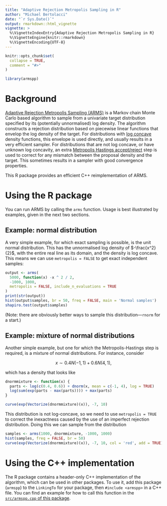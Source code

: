 ```yaml
---
title: "Adaptive Rejection Metropolis Sampling in R"
author: "Michael Bertolacci"
date: "`r Sys.Date()`"
output: rmarkdown::html_vignette
vignette: >
  %\VignetteIndexEntry{Adaptive Rejection Metropolis Sampling in R}
  %\VignetteEngine{knitr::rmarkdown}
  %\VignetteEncoding{UTF-8}
---
```


```r
knitr::opts_chunk$set(
  collapse = TRUE,
  comment = "#>"
)

library(armspp)
```

# Background

[Adaptive Rejection Metropolis Sampling (ARMS)](http://www1.maths.leeds.ac.uk/~wally.gilks/adaptive.rejection/web_page/Welcome.html) is a Markov chain Monte Carlo based algorithm to sample from a univariate target distribution specified by its (potentially unnormalised) log density. The algorithm constructs a rejection distribution based on piecewise linear functions that envelop the log density of the target. For distributions with [log concave](https://en.wikipedia.org/wiki/Logarithmically_concave_function) density functions, this envelope is used directly, and usually results in a very efficient sampler. For distributions that are not log concave, or have unknown log concavity, an extra [Metropolis Hastings accept/reject](https://en.wikipedia.org/wiki/Metropolis%E2%80%93Hastings_algorithm) step is used to correct for any mismatch between the proposal density and the target. This sometimes results in a sampler with good convergence properties.

This R package provides an efficient C++ reimplementation of ARMS.

# Using the R package

You can run ARMS by calling the `arms` function. Usage is best illustrated by examples, given in the next two sections.

## Example: normal distribution

A very simple example, for which exact sampling is possible, is the unit normal
distribution. This has the unnormalised log density of $-\frac{x^2}{2}$, with
the entire real line as its domain, and the density is log concave. This means
we can use `metropolis = FALSE` to get exact independent samples:

```r
output <- arms(
  5000, function(x) -x ^ 2 / 2,
  -1000, 1000,
  metropolis = FALSE, include_n_evaluations = TRUE
)
print(str(output))
hist(output$samples, br = 50, freq = FALSE, main = 'Normal samples')
shapiro.test(output$samples)
```

(Note: there are obviously better ways to sample this distribution---`rnorm`
for a start.)

## Example: mixture of normal distributions

Another simple example, but one for which the Metropolis-Hastings step is
required, is a mixture of normal distributions. For instance, consider

$$
  x \sim 0.4 N(-1, 1) + 0.6 N(4, 1),
$$

which has a density that looks like

```r
dnormmixture <- function(x) {
  parts <- log(c(0.4, 0.6)) + dnorm(x, mean = c(-1, 4), log = TRUE)
  log(sum(exp(parts - max(parts)))) + max(parts)
}

curve(exp(Vectorize(dnormmixture)(x)), -7, 10)
```

This distribution is not log-concave, so we need to use `metropolis = TRUE` to
correct the inexactness caused by the use of an imperfect rejection
distribution. Doing this we can sample from the distribution

```r
samples <- arms(1000, dnormmixture, -1000, 1000)
hist(samples, freq = FALSE, br = 50)
curve(exp(Vectorize(dnormmixture)(x)), -7, 10, col = 'red', add = TRUE)
```

# Using the C++ implementation

The R package contains a header-only C++ implementation of the algorithm, which can be used in other packages. To use it, add this package (`armspp`) to the `LinkingTo` for your package, then `#include <armspp>` in a C++ file. You can find an example for how to call this function in the [`src/armspp.cpp` of this package](https://github.com/mbertolacci/armspp/blob/master/src/arms.cpp).
